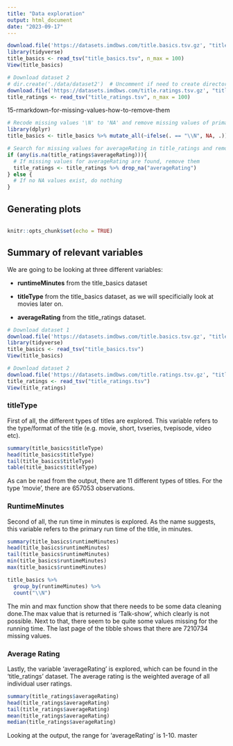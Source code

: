 ```yaml
---
title: "Data exploration"
output: html_document
date: "2023-09-17"
---
```


```r
download.file('https://datasets.imdbws.com/title.basics.tsv.gz', "title_basics.tsv")
library(tidyverse)
title_basics <- read_tsv("title_basics.tsv", n_max = 100)
View(title_basics)

# Download dataset 2
# dir.create('./data/dataset2')  # Uncomment if need to create directory with R
download.file('https://datasets.imdbws.com/title.ratings.tsv.gz', "title_ratings.tsv")
title_ratings <- read_tsv("title_ratings.tsv", n_max = 100)
```

15-rmarkdown-for-missing-values-how-to-remove-them
```r
# Recode missing values '\N' to 'NA' and remove missing values of primaryTitle, originalTitle and runtimeMinutes in title_basics
library(dplyr)
title_basics <- title_basics %>% mutate_all(~ifelse(. == "\\N", NA, .)) %>% drop_na(c("primaryTitle", "originalTitle", "runtimeMinutes"))

# Search for missing values for averageRating in title_ratings and remove them if that is the case
if (any(is.na(title_ratings$averageRating))){
  # If missing values for averageRating are found, remove them
  title_ratings <- title_ratings %>% drop_na("averageRating")
} else {
  # If no NA values exist, do nothing
}
```

## Generating plots
```r

```
```r
knitr::opts_chunk$set(echo = TRUE)
```
## Summary of relevant variables

We are going to be looking at three different variables:

- **runtimeMinutes** from the title_basics dataset

- **titleType** from the title_basics dataset, as we will specificially look at movies later on. 

- **averageRating** from the title_ratings dataset. 


```r

# Download dataset 1
download.file('https://datasets.imdbws.com/title.basics.tsv.gz', "title_basics.tsv")
library(tidyverse)
title_basics <- read_tsv("title_basics.tsv")
View(title_basics)

# Download dataset 2
download.file('https://datasets.imdbws.com/title.ratings.tsv.gz', "title_ratings.tsv")
title_ratings <- read_tsv("title_ratings.tsv")
View(title_ratings)
```

### titleType

First of all, the different types of titles are explored. This variable refers to the type/format of the title (e.g. movie, short, tvseries, tvepisode, video etc). 

```r

summary(title_basics$titleType)
head(title_basics$titleType)
tail(title_basics$titleType)
table(title_basics$titleType)

```
As can be read from the output, there are 11 different types of titles. For the type 'movie', there are 657053 observations.

### RuntimeMinutes 

Second of all, the run time in minutes is explored. As the name suggests, this variable refers to the primary run time of the title, in minutes. 

```r

summary(title_basics$runtimeMinutes)
head(title_basics$runtimeMinutes)
tail(title_basics$runtimeMinutes)
min(title_basics$runtimeMinutes)
max(title_basics$runtimeMinutes)

title_basics %>%
  group_by(runtimeMinutes) %>%
  count("\\N")

```
The min and max function show that there needs to be some data cleaning done.The max value that is returned is 'Talk-show', which clearly is not possible. Next to that, there seem to be quite some values missing for the running time. The last page of the tibble shows that there are 7210734 missing values. 

### Average Rating 

Lastly, the variable 'averageRating' is explored, which can be found in the 'title_ratings' dataset. The average rating is the weighted average of all individual user ratings. 

```r

summary(title_ratings$averageRating)
head(title_ratings$averageRating)
tail(title_ratings$averageRating)
mean(title_ratings$averageRating)
median(title_ratings$averageRating)
```
Looking at the output, the range for 'averageRating' is 1-10. 
master
